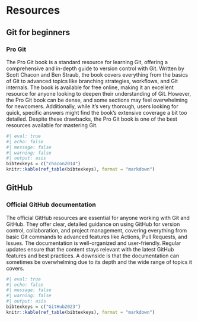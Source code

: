 # Resources {.unnumbered}

## Git for beginners

### Pro Git

The Pro Git book is a standard resource for learning Git, offering a comprehensive and in-depth guide to version control with Git. 
Written by Scott Chacon and Ben Straub, the book covers everything from the basics of Git to advanced topics like branching strategies, workflows, and Git internals. 
The book is available for free online, making it an excellent resource for anyone looking to deepen their understanding of Git.
However, the Pro Git book can be dense, and some sections may feel overwhelming for newcomers. Additionally, while it’s very thorough, users looking for quick, specific answers might find the book's extensive coverage a bit too detailed. 
Despite these drawbacks, the Pro Git book is one of the best resources available for mastering Git.

```r
#| eval: true
#| echo: false
#| message: false
#| warning: false
#| output: asis
bibtexkeys = c("chacon2014")
knitr::kable(ref_table(bibtexkeys), format = "markdown")
```

## GitHub 

### Official GitHub documentation

The official GitHub resources are essential for anyone working with Git and GitHub. 
They offer clear, detailed guidance on using GitHub for version control, collaboration, and project management, covering everything from basic Git commands to advanced features like Actions, Pull Requests, and Issues. 
The documentation is well-organized and user-friendly.
Regular updates ensure that the content stays relevant with the latest GitHub features and best practices.
A downside is that the documentation can sometimes be overwhelming due to its depth and the wide range of topics it covers.

```r
#| eval: true
#| echo: false
#| message: false
#| warning: false
#| output: asis
bibtexkeys = c("GitHub2023")
knitr::kable(ref_table(bibtexkeys), format = "markdown")
```

